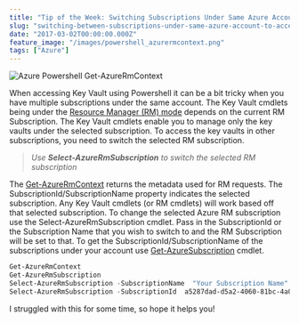 ```yaml
---
title: "Tip of the Week: Switching Subscriptions Under Same Azure Account to Access Key Vaults"
slug: "switching-between-subscriptions-under-same-azure-account-to-access-key-vault"
date: "2017-03-02T00:00:00.000Z"
feature_image: "/images/powershell_azurermcontext.png"
tags: ["Azure"]
---
```


![Azure Powershell Get-AzureRmContext](/images/powershell_azurermcontext.png)

When accessing Key Vault using Powershell it can be a bit tricky when you have multiple subscriptions under the same account. The Key Vault cmdlets being under the [Resource Manager (RM) mode](/posts/how-the-deprecation-of-switch-azuremode-affects-azure-key-vault/) depends on the current RM Subscription. The Key Vault cmdlets enable you to manage only the key vaults under the selected subscription. To access the key vaults in other subscriptions, you need to switch the selected RM subscription.

> _Use **Select-AzureRmSubscription** to switch the selected RM subscription_

The [Get-AzureRmContext](https://docs.microsoft.com/en-us/powershell/resourcemanager/azurerm.profile/v2.2.0/get-azurermcontext) returns the metadata used for RM requests. The SubscriptionId/SubscriptionName property indicates the selected subscription. Any Key Vault cmdlets (or RM cmdlets) will work based off that selected subscription. To change the selected Azure RM subscription use the Select-AzureRmSubscription cmdlet. Pass in the SubscriptionId or the Subscription Name that you wish to switch to and the RM Subscription will be set to that. To get the SubscriptionId/SubscriptionName of the subscriptions under your account use [Get-AzureSubscription](https://msdn.microsoft.com/en-us/library/dn495302.aspx) cmdlet.

```powershell
Get-AzureRmContext
Get-AzureRmSubscription
Select-AzureRmSubscription -SubscriptionName  "Your Subscription Name"
Select-AzureRmSubscription -SubscriptionId  a5287dad-d5a2-4060-81bc-4a06c7087e72
```
    

I struggled with this for some time, so hope it helps you!